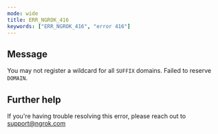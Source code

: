 ```yaml
---
mode: wide
title: ERR_NGROK_416
keywords: ["ERR_NGROK_416", "error 416"]
---
```


## Message

You may not register a wildcard for all `SUFFIX` domains. Failed to reserve `DOMAIN`.

## Further help

If you're having trouble resolving this error, please reach out to [support@ngrok.com](mailto:support@ngrok.com?subject=Help%20with%20ERR_NGROK_416)

